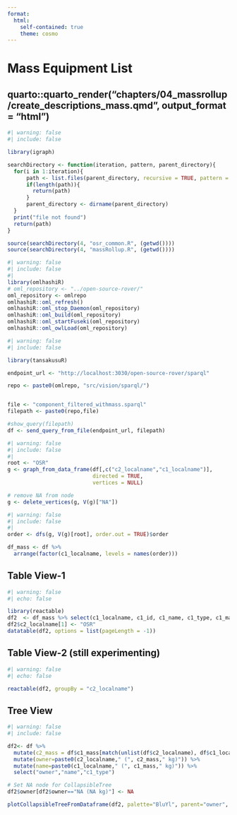 ```yaml
---
format:
  html:
    self-contained: true
    theme: cosmo
---
```


# Mass Equipment List

## quarto::quarto_render("chapters/04_massrollup/create_descriptions_mass.qmd", output_format = "html")

```r
#| warning: false
#| include: false

library(igraph)

searchDirectory <- function(iteration, pattern, parent_directory){
  for(i in 1:iteration){
      path <- list.files(parent_directory, recursive = TRUE, pattern = pattern, full.names = TRUE)
      if(length(path)){
        return(path)
      }
      parent_directory <- dirname(parent_directory)
  }
  print("file not found")
  return(path)
}

source(searchDirectory(4, "osr_common.R", (getwd())))
source(searchDirectory(4, "massRollup.R", (getwd())))
```


```r
#| warning: false
#| include: false
#| 
library(omlhashiR)
# oml_repository <- "../open-source-rover/"
oml_repository <- omlrepo
omlhashiR::oml_refresh()
omlhashiR::oml_stop_Daemon(oml_repository)
omlhashiR::oml_build(oml_repository)
omlhashiR::oml_startFuseki(oml_repository)
omlhashiR::oml_owlLoad(oml_repository)
```

```r
#| warning: false
#| include: false

library(tansakusuR)

endpoint_url <- "http://localhost:3030/open-source-rover/sparql"

repo <- paste0(omlrepo, "src/vision/sparql/")


file <- "component_filtered_withmass.sparql"
filepath <- paste0(repo,file)

#show_query(filepath)
df <- send_query_from_file(endpoint_url, filepath)
```


```r
#| warning: false
#| include: false
#| 
root <- "OSR"
g <- graph_from_data_frame(df[,c("c2_localname","c1_localname")], 
                           directed = TRUE, 
                           vertices = NULL)

# remove NA from node
g <- delete_vertices(g, V(g)["NA"])

```


```r
#| warning: false
#| include: false
#| 
order <- dfs(g, V(g)[root], order.out = TRUE)$order

df_mass <- df %>%
  arrange(factor(c1_localname, levels = names(order)))
```

## Table View-1


```r
#| warning: false
#| echo: false

library(reactable)
df2  <- df_mass %>% select(c1_localname, c1_id, c1_name, c1_type, c1_mass, c2_localname)
df2$c2_localname[1] <- "OSR"
datatable(df2, options = list(pageLength = -1))
```



## Table View-2 (still experimenting)

```r
#| warning: false
#| echo: false

reactable(df2, groupBy = "c2_localname")
```



## Tree View 

```r
#| warning: false
#| include: false

df2<- df %>%
  mutate(c2_mass = df$c1_mass[match(unlist(df$c2_localname), df$c1_localname)]) %>%
  mutate(owner=paste0(c2_localname," (", c2_mass," kg)")) %>%
  mutate(name=paste0(c1_localname," (", c1_mass," kg)")) %>%
  select("owner","name","c1_type")

# Set NA node for CollapsibleTree
df2$owner[df2$owner=="NA (NA kg)"] <- NA
```


```r
plotCollapsibleTreeFromDataframe(df2, palette="BluYl", parent="owner", child="name",type="c1_type")
```

